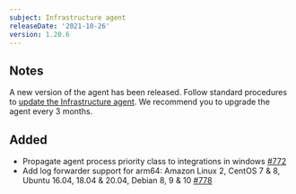 ```yaml
---
subject: Infrastructure agent
releaseDate: '2021-10-26'
version: 1.20.6
---
```


## Notes
A new version of the agent has been released. Follow standard procedures to [update the Infrastructure agent](/docs/infrastructure/install-configure-manage-infrastructure/update-or-uninstall/update-infrastructure-agent).
We recommend you to upgrade the agent every 3 months.

## Added
* Propagate agent process priority class to integrations in windows [#772](https://github.com/newrelic/infrastructure-agent/pull/772)
* Add log forwarder support for arm64: Amazon Linux 2, CentOS 7 & 8, Ubuntu 16.04, 18.04 & 20.04, Debian 8, 9 & 10 [#778](https://github.com/newrelic/infrastructure-agent/pull/778)
